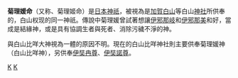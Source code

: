 {{Japanese|japanese=菊理媛命|kana=くくりひめのみこと|romaji=Kukurihimenomikoto}}
'''菊理媛命'''（又称{{nihongo|菊理媛神|くくりひめのかみ}}、菊理姬命）是[[日本|日本]][[神祇|神祇]]，被視為是[[加賀國|加賀]][[白山|白山]]等白山[[神社|神社]]所供奉的{{nihongo|白山比咩大神|しらやまひめのかみ}}，白山权现的同一神祇。傳說中菊理媛曾試著想讓[[伊邪那岐|伊邪那岐]]和[[伊邪那美|伊邪那美]]和好，當成是結緣神，或是具有協調生者與死者、消除污穢不淨的神。

與白山比咩大神視為一體的原因不明。現在的白山比咩神社則主要供奉菊理媛神（白山比咩神），另供奉[[伊奘冉尊|伊奘冉尊]]、[[伊奘諾尊|伊奘諾尊]]。

{{myth-stub}}
[[Category:日本女神|K]]
[[Category:山神|K]]